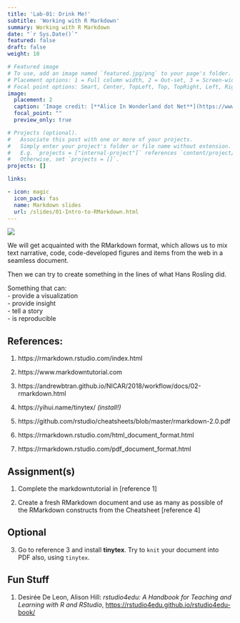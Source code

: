 ```yaml
---
title: 'Lab-01: Drink Me!'
subtitle: 'Working with R Markdown'
summary: Working with R Markdown
date: "`r Sys.Date()`"
featured: false
draft: false
weight: 10

# Featured image
# To use, add an image named `featured.jpg/png` to your page's folder.
# Placement options: 1 = Full column width, 2 = Out-set, 3 = Screen-width
# Focal point options: Smart, Center, TopLeft, Top, TopRight, Left, Right, BottomLeft, Bottom, BottomRight
image:
  placement: 2
  caption: 'Image credit: [**Alice In Wonderland dot Net**](https://www.alice-in-wonderland.net/)'
  focal_point: ""
  preview_only: true

# Projects (optional).
#   Associate this post with one or more of your projects.
#   Simply enter your project's folder or file name without extension.
#   E.g. `projects = ["internal-project"]` references `content/project/deep-learning/index.md`.
#   Otherwise, set `projects = []`.
projects: []

links:

- icon: magic
  icon_pack: fas
  name: Markdown slides
  url: /slides/01-Intro-to-RMarkdown.html
---
```


![](featured.jpg)

We will get acquainted with the RMarkdown format, which allows us to mix text narrative, code, code-developed figures and items from the web in a seamless document.

Then we can try to create something in the lines of what Hans Rosling did. 

Something that can:  
  - provide a visualization  
  - provide insight  
  - tell a story  
  - is reproducible  



## References:

1. https://rmarkdown.rstudio.com/index.html

2. https://www.markdowntutorial.com

3. https://andrewbtran.github.io/NICAR/2018/workflow/docs/02-rmarkdown.html

4. https://yihui.name/tinytex/ *(install!)*

5. https://github.com/rstudio/cheatsheets/blob/master/rmarkdown-2.0.pdf

5. https://rmarkdown.rstudio.com/html_document_format.html

6. https://rmarkdown.rstudio.com/pdf_document_format.html


## Assignment(s)

1. Complete the markdowntutorial in [reference 1]

2. Create a fresh RMarkdown document and use as many as possible of the RMarkdown constructs from the Cheatsheet [reference 4]

## Optional

3. Go to reference 3 and install **tinytex**. Try to `knit` your document into PDF also, using `tinytex`.  


## Fun Stuff

1. Desirée De Leon, Alison Hill: *rstudio4edu: A Handbook for Teaching and Learning with R and RStudio*, <https://rstudio4edu.github.io/rstudio4edu-book/>
